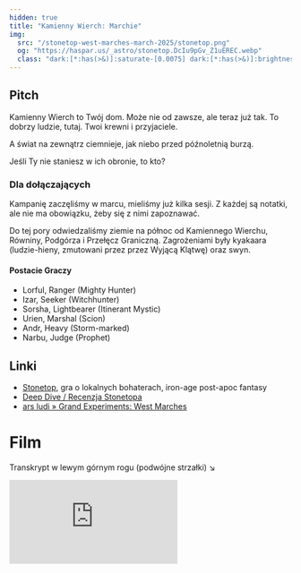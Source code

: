 ```yaml
---
hidden: true
title: "Kamienny Wierch: Marchie"
img:
  src: "/stonetop-west-marches-march-2025/stonetop.png"
  og: "https://haspar.us/_astro/stonetop.DcIu9pGv_Z1uEREC.webp"
  class: "dark:[*:has(>&)]:saturate-[0.0075] dark:[*:has(>&)]:brightness-[1.5]"
---
```


## Pitch

Kamienny Wierch to Twój dom. Może nie od zawsze, ale teraz już tak. To dobrzy
ludzie, tutaj. Twoi krewni i przyjaciele.

A świat na zewnątrz ciemnieje, jak niebo przed późnoletnią burzą.

Jeśli Ty nie staniesz w ich obronie, to kto?

### Dla dołączających

Kampanię zaczęliśmy w marcu, mieliśmy już kilka sesji. Z każdej są notatki, ale
nie ma obowiązku, żeby się z nimi zapoznawać.

Do tej pory odwiedzaliśmy ziemie na północ od Kamiennego Wierchu, Równiny,
Podgórza i Przełęcz Graniczną. Zagrożeniami były kyakaara (ludzie-hieny,
zmutowani przez przez Wyjącą Klątwę) oraz swyn.

#### Postacie Graczy

- Lorful, Ranger (Mighty Hunter)
- Izar, Seeker (Witchhunter)
- Sorsha, Lightbearer (Itinerant Mystic)
- Urien, Marshal (Scion)
- Andr, Heavy (Storm-marked)
- Narbu, Judge (Prophet)

## Linki

- [Stonetop](https://www.kickstarter.com/projects/1735046512/stonetop/description#story),
  gra o lokalnych bohaterach, iron-age post-apoc fantasy
- [Deep Dive / Recenzja Stonetopa](https://www.indiegamereadingclub.com/indie-game-reading-club/deep-dive-stonetop/)
- [ars ludi » Grand Experiments: West Marches](https://arsludi.lamemage.com/index.php/78/grand-experiments-west-marches/)

<script src="https://cursor-party.hasparus.partykit.dev/cursors.js"></script>

# Film

Transkrypt w lewym górnym rogu (podwójne strzałki) ↘️

<iframe
  className="zaduma-image-box h-[600px] w-screen !max-w-[--wide-content-width]"
  src="https://share.descript.com/embed/M1W9U3K1nQQ"
  title="YouTube video player"
  frameborder="0"
  allow="accelerometer; autoplay; clipboard-write; encrypted-media; gyroscope; picture-in-picture; web-share"
  allowfullscreen
/>
